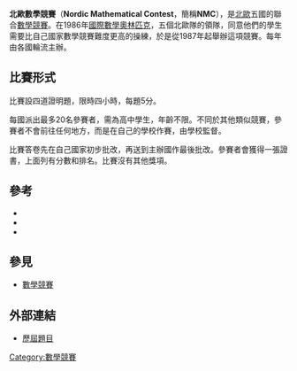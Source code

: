 '''北歐數學競賽'''（'''Nordic Mathematical Contest'''，簡稱'''NMC'''），是[[北歐|北歐]]五國的聯合[[數學競賽|數學競賽]]。在1986年[[國際數學奧林匹克|國際數學奧林匹克]]，五個北歐隊的領隊，同意他們的學生需要比自己國家數學競賽難度更高的操練，於是從1987年起舉辦這項競賽。每年由各國輪流主辦。

==比賽形式==
比賽設四道證明題，限時四小時，每題5分。

每國派出最多20名參賽者，需為高中學生，年齡不限。不同於其他類似競賽，參賽者不會前往任何地方，而是在自己的學校作賽，由學校監督。

比賽答卷先在自己國家初步批改，再送到主辦國作最後批改。參賽者會獲得一張證書，上面列有分數和排名。比賽沒有其他獎項。

==參考==
* {{cite book 
  |last=Lehtinen
  |first=Matti
  |title=The Nordic Mathematical Competition
  |year=2006
  |publisher=Mācību grāmata
  |location=Rīga, Latvia
  |id=ISBN 9984-18-184-7 }}
* {{cite web
  | last = Jonsson
  | first = Dag
  | title = Nordic Mathematical Contest
  | date = 2006-03
  | url = http://www.math.uu.se/~dag/NMC.html
  | language = sv
  | accessdate = 2006-11-13
  | archive-date = 2006-11-09
  | archive-url = https://web.archive.org/web/20061109014411/http://www.math.uu.se/~dag/NMC.html
  | dead-url = no
  }}
* {{cite web
  | last = Samuelsson
  | first = Åke H
  | title = Nordic Mathematical Contest
  | date = 1999-07-19
  | url = http://www.math.chalmers.se/~sam/nmc/
  | language = sv
  | accessdate = 2006-11-13
  | archive-date = 2005-04-04
  | archive-url = https://web.archive.org/web/20050404205544/http://www.math.chalmers.se/~sam/nmc/
  | dead-url = no
  }}

==參見==
* [[數學競賽|數學競賽]]

==外部連結==
* [http://www.imocompendium.com/index.php?options=oth|Nd|Ne|Ne 歷屆題目]{{Wayback|url=http://www.imocompendium.com/index.php?options=oth%7CNd%7CNe%7CNe |date=20180929011013 }}

[[Category:數學競賽|Category:數學競賽]]